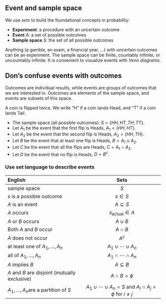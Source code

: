 ## Event and sample space

::: {#def-event}
We use *sets* to build the foundational concepts in probability:

-   **Experiment**: a procedure with an uncertain outcome
-   **Event** $A$: a set of possible outcomes
-   **Sample space** $S$: the set of all possible outcomes
:::

Anything (a gamble, an exam, a financial year, ...) with uncertain
outcomes can be an experiment. The sample space can be finite, countably
infinite, or uncountably infinite. It is convenient to visualize events
with *Venn diagrams*.

::: {.callout-note}
## Don's confuse events with outcomes
Outcomes are individual results, while events are groups of outcomes that we are interested in.
Outcomes are elements of the sample space, and events are subsets of this space.
:::

::: {#exm-1.1}
A coin is flipped twice. We write "H" if a coin lands Head, and "T" if a
coin lands Tail.

- The sample space (all possible outcomes): $S=\left\{ HH,HT,TH,TT\right\}$. 
- Let $A_{1}$ be the event that the first flip is Heads, $A_{1}=\left\{ HH,HT\right\}$. 
- Let $A_{2}$ be the event that the second flip is Heads, $A_{2}=\left\{ HH,TH\right\}$.
- Let $B$ be the event that at least one flip is Heads, $B=A_{1}\cup A_{2}$.
- Let $C$ be the event that all the flips are Heads, $C=A_{1}\cap A_{2}$.
- Let $D$ be the event that no flip is Heads, $D=B^{c}$.
:::

### Use set language to describe events {.unnumbered}

<div>

| English | Sets |
|:-----------------------------------|:----------------------------------:|
| sample space | $S$ |
| $s$ is a possible outcome | $s\in S$ |
| $A$ is an event | $A\subseteq S$ |
| $A$ occurs | $s_{\textrm{actual}}\in A$ |
| $A$ or $B$ occurs | $A\cup B$ |
| Both $A$ and $B$ occur | $A\cap B$ |
| $A$ does not occur | $A^{c}$ |
| at least one of $A_{1},\dots,A_{n}$ | $A_{1}\cup\cdots\cup A_{n}$ |
| all of $A_{1},\dots,A_{n}$ | $A_{1}\cap\cdots\cap A_{n}$ |
| $A$ implies $B$ | $A\subseteq B$ |
| $A$ and $B$ are disjoint (mutually exclusive) | $A\cap B=\phi$ |
| $A_{1},\dots,A_{n}$are a partition of $S$ | $A_{1}\cup\cdots\cup A_{n}=S$ and $A_{i}\cap A_{j}=\phi$ for $i\neq j$ |

</div>
